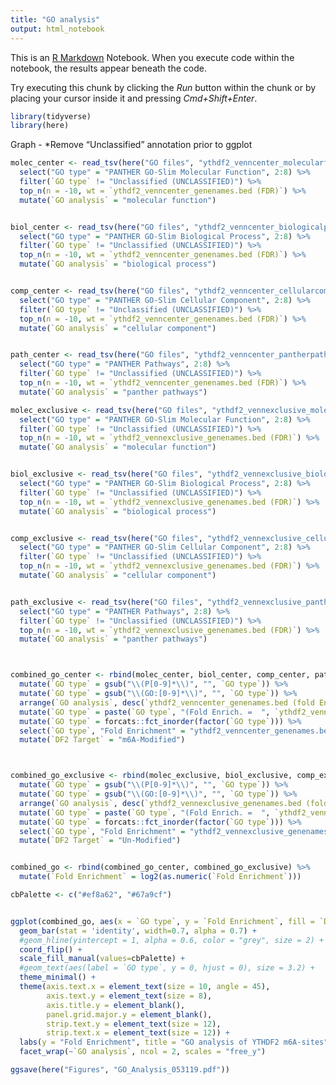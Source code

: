 ```yaml
---
title: "GO analysis"
output: html_notebook
---
```


This is an [R Markdown](http://rmarkdown.rstudio.com) Notebook. When you execute code within the notebook, the results appear beneath the code. 

Try executing this chunk by clicking the *Run* button within the chunk or by placing your cursor inside it and pressing *Cmd+Shift+Enter*. 

```r
library(tidyverse)
library(here)
```


Graph
- *Remove "Unclassified" annotation prior to ggplot
```r
molec_center <- read_tsv(here("GO files", "ythdf2_venncenter_molecularfunction.txt"), skip = 11) %>%
  select("GO type" = "PANTHER GO-Slim Molecular Function", 2:8) %>%
  filter(`GO type` != "Unclassified (UNCLASSIFIED)") %>%
  top_n(n = -10, wt = `ythdf2_venncenter_genenames.bed (FDR)`) %>%
  mutate(`GO analysis` = "molecular function")


biol_center <- read_tsv(here("GO files", "ythdf2_venncenter_biologicalprocess.txt"), skip = 11) %>%
  select("GO type" = "PANTHER GO-Slim Biological Process", 2:8) %>%
  filter(`GO type` != "Unclassified (UNCLASSIFIED)") %>%
  top_n(n = -10, wt = `ythdf2_venncenter_genenames.bed (FDR)`) %>%
  mutate(`GO analysis` = "biological process")


comp_center <- read_tsv(here("GO files", "ythdf2_venncenter_cellularcomponent.txt"), skip = 11)  %>%
  select("GO type" = "PANTHER GO-Slim Cellular Component", 2:8) %>%
  filter(`GO type` != "Unclassified (UNCLASSIFIED)") %>%
  top_n(n = -10, wt = `ythdf2_venncenter_genenames.bed (FDR)`) %>%
  mutate(`GO analysis` = "cellular component")


path_center <- read_tsv(here("GO files", "ythdf2_venncenter_pantherpathways.txt"), skip = 11) %>%
  select("GO type" = "PANTHER Pathways", 2:8) %>%
  filter(`GO type` != "Unclassified (UNCLASSIFIED)") %>%
  top_n(n = -10, wt = `ythdf2_venncenter_genenames.bed (FDR)`) %>%
  mutate(`GO analysis` = "panther pathways")

molec_exclusive <- read_tsv(here("GO files", "ythdf2_vennexclusive_molecularfunction.txt"), skip = 11) %>%
  select("GO type" = "PANTHER GO-Slim Molecular Function", 2:8) %>%
  filter(`GO type` != "Unclassified (UNCLASSIFIED)") %>%
  top_n(n = -10, wt = `ythdf2_vennexclusive_genenames.bed (FDR)`) %>%
  mutate(`GO analysis` = "molecular function")


biol_exclusive <- read_tsv(here("GO files", "ythdf2_vennexclusive_biologicalprocess.txt"), skip = 11) %>%
  select("GO type" = "PANTHER GO-Slim Biological Process", 2:8) %>%
  filter(`GO type` != "Unclassified (UNCLASSIFIED)") %>%
  top_n(n = -10, wt = `ythdf2_vennexclusive_genenames.bed (FDR)`) %>%
  mutate(`GO analysis` = "biological process")


comp_exclusive <- read_tsv(here("GO files", "ythdf2_vennexclusive_cellularcomponent.txt"), skip = 11)  %>%
  select("GO type" = "PANTHER GO-Slim Cellular Component", 2:8) %>%
  filter(`GO type` != "Unclassified (UNCLASSIFIED)") %>%
  top_n(n = -10, wt = `ythdf2_vennexclusive_genenames.bed (FDR)`) %>%
  mutate(`GO analysis` = "cellular component")


path_exclusive <- read_tsv(here("GO files", "ythdf2_vennexclusive_pantherpathways.txt"), skip = 11) %>%
  select("GO type" = "PANTHER Pathways", 2:8) %>%
  filter(`GO type` != "Unclassified (UNCLASSIFIED)") %>%
  top_n(n = -10, wt = `ythdf2_vennexclusive_genenames.bed (FDR)`) %>%
  mutate(`GO analysis` = "panther pathways")



combined_go_center <- rbind(molec_center, biol_center, comp_center, path_center) %>%
  mutate(`GO type` = gsub("\\(P[0-9]*\\)", "", `GO type`)) %>%
  mutate(`GO type` = gsub("\\(GO:[0-9]*\\)", "", `GO type`)) %>%
  arrange(`GO analysis`, desc(`ythdf2_venncenter_genenames.bed (fold Enrichment)`)) %>%
  mutate(`GO type` = paste(`GO type`, "(Fold Enrich. =  ", `ythdf2_venncenter_genenames.bed (fold Enrichment)`, ")")) %>%
  mutate(`GO type` = forcats::fct_inorder(factor(`GO type`))) %>%
  select(`GO type`, "Fold Enrichment" = "ythdf2_venncenter_genenames.bed (fold Enrichment)", `GO analysis`) %>%
  mutate(`DF2 Target` = "m6A-Modified")



combined_go_exclusive <- rbind(molec_exclusive, biol_exclusive, comp_exclusive, path_exclusive) %>%
  mutate(`GO type` = gsub("\\(P[0-9]*\\)", "", `GO type`)) %>%
  mutate(`GO type` = gsub("\\(GO:[0-9]*\\)", "", `GO type`)) %>%
  arrange(`GO analysis`, desc(`ythdf2_vennexclusive_genenames.bed (fold Enrichment)`)) %>%
  mutate(`GO type` = paste(`GO type`, "(Fold Enrich. =  ", `ythdf2_vennexclusive_genenames.bed (fold Enrichment)`, ")")) %>%
  mutate(`GO type` = forcats::fct_inorder(factor(`GO type`))) %>%
  select(`GO type`, "Fold Enrichment" = "ythdf2_vennexclusive_genenames.bed (fold Enrichment)", `GO analysis`) %>%
  mutate(`DF2 Target` = "Un-Modified")


combined_go <- rbind(combined_go_center, combined_go_exclusive) %>%
  mutate(`Fold Enrichment` = log2(as.numeric(`Fold Enrichment`)))

cbPalette <- c("#ef8a62", "#67a9cf")


ggplot(combined_go, aes(x = `GO type`, y = `Fold Enrichment`, fill = `DF2 Target`)) +
  geom_bar(stat = 'identity', width=0.7, alpha = 0.7) +
  #geom_hline(yintercept = 1, alpha = 0.6, color = "grey", size = 2) +
  coord_flip() +
  scale_fill_manual(values=cbPalette) +
  #geom_text(aes(label = `GO type`, y = 0, hjust = 0), size = 3.2) +
  theme_minimal() +
  theme(axis.text.x = element_text(size = 10, angle = 45),
        axis.text.y = element_text(size = 8),
        axis.title.y = element_blank(),
        panel.grid.major.y = element_blank(),
        strip.text.y = element_text(size = 12),
        strip.text.x = element_text(size = 12)) +
  labs(y = "Fold Enrichment", title = "GO analysis of YTHDF2 m6A-sites") +
  facet_wrap(~`GO analysis`, ncol = 2, scales = "free_y")

ggsave(here("Figures", "GO_Analysis_053119.pdf"))
```











